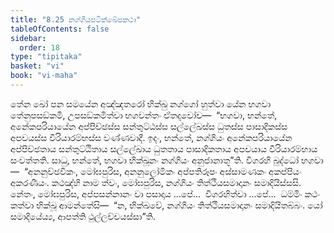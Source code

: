 ```yaml
---
title: "8.25 නග්ගියපටික්ඛේපකථා"
tableOfContents: false
sidebar:
  order: 18
type: "tipitaka"
basket: "vi"
book: "vi-maha"
---
```



<DynamicBreadcrumb />

<Division number="370" book="vi-maha">

<Paragraph number="1717" book="vi-maha">
තේන ඛෝ පන සමයේන අඤ්ඤතරෝ භික්ඛු නග්ගෝ හුත්වා යේන භගවා තේනුපසඞ්කමි, උපසඞ්කමිත්වා භගවන්තං ඒතදවෝච—  “භගවා, භන්තේ, අනේකපරියායේන අප්පිච්ඡස්ස සන්තුට්ඨස්ස සල්ලේඛස්ස ධුතස්ස පාසාදිකස්ස අපචයස්ස වීරියාරම්භස්ස වණ්ණවාදී. ඉදං, භන්තේ, නග්ගියං අනේකපරියායේන අප්පිච්ඡතාය සන්තුට්ඨිතාය සල්ලේඛාය ධුතතාය පාසාදිකතාය අපචයාය වීරියාරම්භාය සංවත්තති. සාධු, භන්තේ, භගවා භික්ඛූනං නග්ගියං අනුජානාතූ”ති. විගරහි බුද්ධෝ භගවා—  “අනනුච්ඡවිකං, මෝඝපුරිස, අනනුලෝමිකං අප්පතිරූපං අස්සාමණකං අකප්පියං අකරණීයං. කථඤ්හි නාම ත්වං, මෝඝපුරිස, නග්ගියං තිත්ථියසමාදානං සමාදියිස්සසි. නේතං, මෝඝපුරිස, අප්පසන්නානං වා පසාදාය …පේ…  විගරහිත්වා …පේ…  ධම්මිං කථං කත්වා භික්ඛූ ආමන්තේසි—  “න, භික්ඛවේ, නග්ගියං තිත්ථියසමාදානං සමාදියිතබ්බං. යෝ සමාදියේය්‍ය, ආපත්ති ථුල්ලච්චයස්සා”ති.
</Paragraph>
</Division>